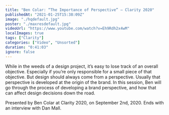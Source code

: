 ```yaml
---
title: "Ben Colar: “The Importance of Perspective” — Clarity 2020"
publishedAt: "2021-01-25T15:38:09Z"
image: "./hqdefault.jpg"
poster: "./maxresdefault.jpg"
videoUrl: "https://www.youtube.com/watch?v=Eh9Rdh2x4wM"
localImages: true
tags: ["Clarity"]
categories: ["Video", "Unsorted"]
duration: "0:41:03"
ignore: false
---
```


While in the weeds of a design project, it’s easy to lose track of an overall objective. Especially if you’re only responsible for a small piece of that objective. But design should always come from a perspective. Usually that perspective is developed at the origin of the brand. In this session, Ben will go through the process of developing a brand perspective, and how that can affect design decisions down the road.

Presented by Ben Colar at Clarity 2020, on September 2nd, 2020. Ends with an interview with Dan Mall.
